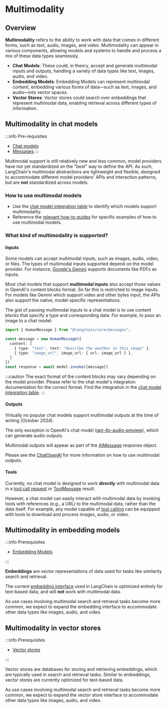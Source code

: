 # Multimodality

## Overview

**Multimodality** refers to the ability to work with data that comes in different forms, such as text, audio, images, and video. Multimodality can appear in various components, allowing models and systems to handle and process a mix of these data types seamlessly.

- **Chat Models**: These could, in theory, accept and generate multimodal inputs and outputs, handling a variety of data types like text, images, audio, and video.
- **Embedding Models**: Embedding Models can represent multimodal content, embedding various forms of data—such as text, images, and audio—into vector spaces.
- **Vector Stores**: Vector stores could search over embeddings that represent multimodal data, enabling retrieval across different types of information.

## Multimodality in chat models

:::info Pre-requisites

- [Chat models](/docs/concepts/chat_models)
- [Messages](/docs/concepts/messages)
  :::

Multimodal support is still relatively new and less common, model providers have not yet standardized on the "best" way to define the API. As such, LangChain's multimodal abstractions are lightweight and flexible, designed to accommodate different model providers' APIs and interaction patterns, but are **not** standardized across models.

### How to use multimodal models

- Use the [chat model integration table](/docs/integrations/chat/) to identify which models support multimodality.
- Reference the [relevant how-to guides](/docs/how_to/#multimodal) for specific examples of how to use multimodal models.

### What kind of multimodality is supported?

#### Inputs

Some models can accept multimodal inputs, such as images, audio, video, or files. The types of multimodal inputs supported depend on the model provider. For instance, [Google's Gemini](/docs/integrations/chat/google_generativeai/) supports documents like PDFs as inputs.

Most chat models that support **multimodal inputs** also accept those values in OpenAI's content blocks format. So far this is restricted to image inputs. For models like Gemini which support video and other bytes input, the APIs also support the native, model-specific representations.

The gist of passing multimodal inputs to a chat model is to use content blocks that specify a type and corresponding data. For example, to pass an image to a chat model:

```typescript
import { HumanMessage } from "@langchain/core/messages";

const message = new HumanMessage({
  content: [
    { type: "text", text: "describe the weather in this image" },
    { type: "image_url", image_url: { url: image_url } },
  ]
})
const response = await model.invoke([message])
```

:::caution
The exact format of the content blocks may vary depending on the model provider. Please refer to the chat model's
integration documentation for the correct format. Find the integration in the [chat model integration table](/docs/integrations/chat/).
:::

#### Outputs

Virtually no popular chat models support multimodal outputs at the time of writing (October 2024).

The only exception is OpenAI's chat model ([gpt-4o-audio-preview](/docs/integrations/chat/openai/)), which can generate audio outputs.

Multimodal outputs will appear as part of the [AIMessage](/docs/concepts/messages/#aimessage) response object.

Please see the [ChatOpenAI](/docs/integrations/chat/openai/) for more information on how to use multimodal outputs.

#### Tools

Currently, no chat model is designed to work **directly** with multimodal data in a [tool call request](/docs/concepts/tool_calling) or [ToolMessage](/docs/concepts/tool_calling) result.

However, a chat model can easily interact with multimodal data by invoking tools with references (e.g., a URL) to the multimodal data, rather than the data itself. For example, any model capable of [tool calling](/docs/concepts/tool_calling) can be equipped with tools to download and process images, audio, or video.

## Multimodality in embedding models

:::info Prerequisites

- [Embedding Models](/docs/concepts/embedding_models)

:::

**Embeddings** are vector representations of data used for tasks like similarity search and retrieval.

The current [embedding interface](https://api.js.langchain.com/classes/_langchain_core.embeddings.Embeddings.html) used in LangChain is optimized entirely for text-based data, and will **not** work with multimodal data.

As use cases involving multimodal search and retrieval tasks become more common, we expect to expand the embedding interface to accommodate other data types like images, audio, and video.

## Multimodality in vector stores

:::info Prerequisites

- [Vector stores](/docs/concepts/vectorstores)

:::

Vector stores are databases for storing and retrieving embeddings, which are typically used in search and retrieval tasks. Similar to embeddings, vector stores are currently optimized for text-based data.

As use cases involving multimodal search and retrieval tasks become more common, we expect to expand the vector store interface to accommodate other data types like images, audio, and video.
